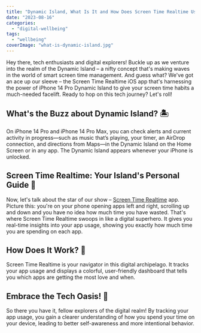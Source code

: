 ```yaml
---
title: "Dynamic Island, What Is It and How Does Screen Time Realtime Uses It?"
date: "2023-08-16"
categories: 
  - "digital-wellbeing"
tags: 
  - "wellbeing"
coverImage: "what-is-dynamic-island.jpg"
---
```


Hey there, tech enthusiasts and digital explorers! Buckle up as we venture into the realm of the Dynamic Island – a nifty concept that's making waves in the world of smart screen time management. And guess what? We've got an ace up our sleeve – the Screen Time Realtime iOS app that's harnessing the power of iPhone 14 Pro Dynamic Island to give your screen time habits a much-needed facelift. Ready to hop on this tech journey? Let's roll!

## What's the Buzz about Dynamic Island? 🏝️
On iPhone 14 Pro and iPhone 14 Pro Max, you can check alerts and current activity in progress—such as music that’s playing, your timer, an AirDrop connection, and directions from Maps—in the Dynamic Island on the Home Screen or in any app. The Dynamic Island appears whenever your iPhone is unlocked.

## Screen Time Realtime: Your Island's Personal Guide 📲
Now, let's talk about the star of our show – [Screen Time Realtime](https://apps.apple.com/app/apple-store/id6452629146?pt=118449936&ct=articles&mt=8) app. Picture this: you're on your phone opening apps left and right, scrolling up and down and you have no idea how much time you have wasted. That's where Screen Time Realtime swoops in like a digital superhero. It gives you real-time insights into your app usage, showing you exactly how much time you are spending on each app.

## How Does It Work? 🤖
Screen Time Realtime is your navigator in this digital archipelago. It tracks your app usage and displays a colorful, user-friendly dashboard that tells you which apps are getting the most love and when.

## Embrace the Tech Oasis! 🌴
So there you have it, fellow explorers of the digital realm! By tracking your app usage, you gain a clearer understanding of how you spend your time on your device, leading to better self-awareness and more intentional behavior.